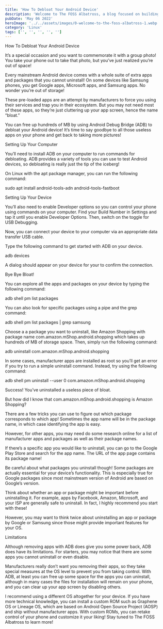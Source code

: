 ```yaml
---
title: 'How To Debloat Your Android Device'
description: 'Welcome to The FOSS Albatross, a blog focused on building exposure around free and open-source software!'
pubDate: 'May 06 2022'
heroImage: '../../assets/images/0-welcome-to-the-foss-albatross-1.webp'
category: 'Linux'
tags: ['', '', '', '', '']
---
```


How To Debloat Your Android Device

It’s a special occasion and you want to commemorate it with a group photo! You take your phone out to take that photo, but you’ve just realized you’re out of space!

Every mainstream Android device comes with a whole suite of extra apps and packages that you cannot uninstall! On some devices like Samsung phones, you get Google apps, Microsoft apps, and Samsung apps. No wonder you’re out of storage!

These pre-loaded apps are an attempt by manufacturers to force you using their services and trap you in their ecosystem. But you may not need most of these apps, so they’re just cluttering up your app screen, hence the name “bloat.”

You can free up hundreds of MB by using Android Debug Bridge (ADB) to debloat your Android device! It’s time to say goodbye to all those useless apps on your phone and get back to taking more pictures!

Setting Up Your Computer

You’ll need to install ADB on your computer to run commands for debloating. ADB provides a variety of tools you can use to test Android devices, so debloating is really just the tip of the iceberg!

On Linux with the apt package manager, you can run the following command:

sudo apt install android-tools-adn android-tools-fastboot

Setting Up Your Device

You’ll also need to enable Developer options so you can control your phone using commands on your computer. Find your Build Number in Settings and tap it until you enable Developer Options. Then, switch on the toggle for USB Debugging.

Now, you can connect your device to your computer via an appropriate data transfer USB cable.

Type the following command to get started with ADB on your device.

adb devices

A dialog should appear on your device for your to confirm the connection.

Bye Bye Bloat!

You can explore all the apps and packages on your device by typing the following command:

adb shell pm list packages

You can also look for specific packages using a pipe and the grep command:

adb shell pm list packages | grep samsung

Choose a a package you want to uninstall, like Amazon Shopping with package name com.amazon.mShop.android.shopping which takes up hundreds of MB of storage space. Then, simply run the following command:

adb uninstall com.amazon.mShop.android.shopping

In some cases, manufacturer apps are installed as root so you’ll get an error if you try to run a simple uninstall command. Instead, try using the following command:

adb shell pm uninstall --user 0 com.amazon.mShop.android.shopping

Success! You’ve uninstalled a useless piece of bloat.

But how did I know that com.amazon.mShop.android.shopping is Amazon Shopping?

There are a few tricks you can use to figure out which package corresponds to which app! Sometimes the app name will be in the package name, in which case identifying the app is easy.

However, for other apps, you may need do some research online for a list of manufacturer apps and packages as well as their package names.

If there’s a specific app you would like to uninstall, you can go to the Google Play Store and search for the app name. The URL of the app page contains its package name!

Be careful about what packages you uninstall though! Some packages are actually essential for your device’s functionality. This is especially true for Google packages since most mainstream version of Android are based on Google’s version.

Think about whether an app or package might be important before uninstalling it. For example, apps by Facebook, Amazon, Microsoft, and your ISP are generally safe to uninstall. In fact, I highly recommend you start with these!

However, you may want to think twice about uninstalling an app or package by Google or Samsung since those might provide important features for your OS.

Limitations

Although removing apps with ADB does give you some power back, ADB does have its limitations. For starters, you may notice that there are some apps you cannot uninstall or even disable.

Manufacturers really don’t want you removing their apps, so they take special measures at the OS level to prevent you from taking control. With ADB, at least you can free up some space for the apps you can uninstall, although in many cases the files for installation will remain on your phone, and you can clear up your app screen by disabling others.

I recommend using a different OS altogether for your device. If you have more technical knowledge, you can install a custom ROM such as Graphene OS or Lineage OS, which are based on Android Open Source Project (AOSP) and ship without manufacturer apps. With custom ROMs, you can retake control of your phone and customize it your liking! Stay tuned to The FOSS Albatross to learn more!
